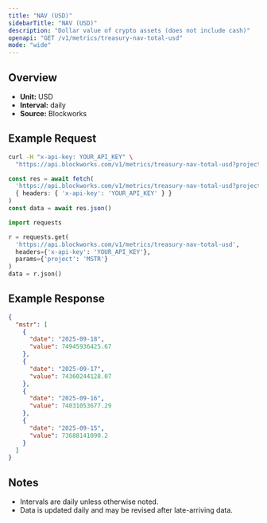 ```yaml
---
title: "NAV (USD)"
sidebarTitle: "NAV (USD)"
description: "Dollar value of crypto assets (does not include cash)"
openapi: "GET /v1/metrics/treasury-nav-total-usd"
mode: "wide"
---
```


## Overview

- **Unit:** USD
- **Interval:** daily
- **Source:** Blockworks

## Example Request

<CodeGroup>

```bash cURL
curl -H "x-api-key: YOUR_API_KEY" \
  "https://api.blockworks.com/v1/metrics/treasury-nav-total-usd?project=MSTR"
```

```typescript TypeScript
const res = await fetch(
  'https://api.blockworks.com/v1/metrics/treasury-nav-total-usd?project=MSTR',
  { headers: { 'x-api-key': 'YOUR_API_KEY' } }
)
const data = await res.json()
```

```python Python
import requests

r = requests.get(
  'https://api.blockworks.com/v1/metrics/treasury-nav-total-usd',
  headers={'x-api-key': 'YOUR_API_KEY'},
  params={'project': 'MSTR'}
)
data = r.json()
```

</CodeGroup>

## Example Response

```json
{
  "mstr": [
    {
      "date": "2025-09-18",
      "value": 74945936425.67
    },
    {
      "date": "2025-09-17",
      "value": 74360244128.07
    },
    {
      "date": "2025-09-16",
      "value": 74031053677.29
    },
    {
      "date": "2025-09-15",
      "value": 73688141090.2
    }
  ]
}
```

## Notes
- Intervals are daily unless otherwise noted.
- Data is updated daily and may be revised after late-arriving data.